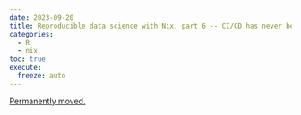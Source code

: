 ```yaml
---
date: 2023-09-20
title: Reproducible data science with Nix, part 6 -- CI/CD has never been easier
categories:
  - R
  - nix
toc: true
execute:
  freeze: auto
---
```


[Permanently moved.](../../posts/2023-09-20-nix_for_r_part6.qmd)
